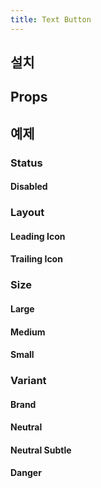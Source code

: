 ```yaml
---
title: Text Button
---
```


<ComponentExample name="text-button-preview" />

## 설치

<Installation name="text-button" />

## Props

<AutoTypeTable
  path="./registry/component/text-button.tsx"
  name="TextButtonProps"
/>

## 예제

### Status

#### Disabled

<ComponentExample name="text-button-disabled" />

### Layout

#### Leading Icon

<ComponentExample name="text-button-leading-icon" />

#### Trailing Icon

<ComponentExample name="text-button-trailing-icon" />

### Size

#### Large

<ComponentExample name="text-button-large" />

#### Medium

<ComponentExample name="text-button-medium" />

#### Small

<ComponentExample name="text-button-small" />

### Variant

#### Brand

<ComponentExample name="text-button-brand" />

#### Neutral

<ComponentExample name="text-button-neutral" />

#### Neutral Subtle

<ComponentExample name="text-button-neutral-subtle" />

#### Danger

<ComponentExample name="text-button-danger" />
